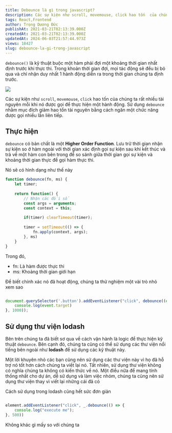 ```yaml
---
title: Debounce là gì trong javascript?
description: Các sự kiện như scroll, movemouse, click hao tốn  của chúng ta rất nhiều tài nguyên mỗi khi nó được gọi để thực hiện một hành động. Sử dụng `debounce` nhằm mục đích giảm hao tổn tài nguyên bằng cách ngăn một chức năng được gọi nhiều lần liên tiếp.
tags: React,Frontend
author: Trọng Dương Đức
publishAt: 2021-03-21T02:13:39.000Z
createdAt: 2021-03-21T02:13:39.000Z
updatedAt: 2024-06-03T21:57:44.973Z
views: 18427
slug: debounce-la-gi-trong-javascript
---
```


`debounce()` là kỹ thuật buộc một hàm phải đợi một khoảng thời gian nhất định trước khi thực thi. Trong khoản thời gian đợi, mọi tác động sẽ đều bị bỏ qua và chỉ nhận duy nhất 1 hành động diễn ra trong thời gian chúng ta định trước.

![](https://res.cloudinary.com/xskill/image/upload/v1616293112/codestus/jqqvb87jz4syhq7bdova.png)

Các sự kiện như `scroll`, `movemouse`, `click` hao tốn  của chúng ta rất nhiều tài nguyên mỗi khi nó được gọi để thực hiện một hành động. Sử dụng `debounce` nhằm mục đích giảm hao tổn tài nguyên bằng cách ngăn một chức năng được gọi nhiều lần liên tiếp.

## Thực hiện
`debounce` có bản chất là một **Higher Order Function**. Lưu trữ thời gian nhận sự kiện so ở hàm ngoài với thời gian xác định gọi sự kiện sau khi kết thúc và trả về một hàm con bên trong để so sánh giữa thời gian gọi sự kiện và khoảng thời gian thực để gọi hàm thực thi. 

Nó sẽ có hình dạng như thế này

```js
function debounce(fn, ms) {
	let timer;
	
	return function() {
		// Nhận các đối số
		const args = arguments;
		const context = this;
		
		if(timer) clearTimeout(timer);
		
		timer = setTimeout(() => {
			fn.apply(context, args);
		}, ms)
	}
}
```

Trong đó,
- fn: Là hàm được thực thi
- ms: Khoảng thời gian giới hạn

Để biết chính xác nó đã hoạt động, chúng ta thử nghiệm một vài trò nhỏ xem sao

```js

document.querySelector('.button').addEventListener("click", debounce((event) => {
	console.log(event.target)
}, 1000));

```

## Sử dụng thư viện lodash
Bên trên chúng ta đã biết sơ qua về cách vận hành là logic để thực hiện kỹ thuật `debounce`. Bên cạnh đó, chúng ta cũng có thể sử dụng các thư viện nổi tiếng bên ngoài như **lodash** để sử dụng các kỹ thuật này. 

Một lời khuyên nhỏ các bạn cũng nên sử dụng các thư viện này vì họ đã hỗ trợ nó tốt hơn cách chúng ta viết lại nó. Tất nhiên, sử dụng thư viện không có nghĩa chúng ta không có kiến thức về nó. Một điều nữa để mang tính thống nhất cho dự án, dễ sử dụng và làm việc nhóm, chúng ta cũng nên sử dụng thư viện thay vì viết lại những cái đã có

Cách sử dụng trong lodash cũng hết sức đơn giản

```js

element.addEventListener("click", _.debounce(() => {
	console.log("execute me");
}, 500))

```

Không khác gì mấy so với chúng ta
      